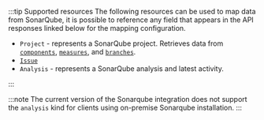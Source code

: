 :::tip Supported resources
The following resources can be used to map data from SonarQube, it is possible to reference any field that appears in
the API responses linked below for the mapping configuration.

- `Project` - represents a SonarQube project. Retrieves data
  from [`components`](https://next.sonarqube.com/sonarqube/web_api/api/components), [`measures`](https://next.sonarqube.com/sonarqube/web_api/api/measures),
  and [`branches`](https://next.sonarqube.com/sonarqube/web_api/api/project_branches).
- [`Issue`](https://next.sonarqube.com/sonarqube/web_api/api/issues)
- `Analysis` - represents a SonarQube analysis and latest activity.

:::

:::note
The current version of the Sonarqube integration does not support the `analysis` kind for clients using on-premise
Sonarqube installation.
:::
